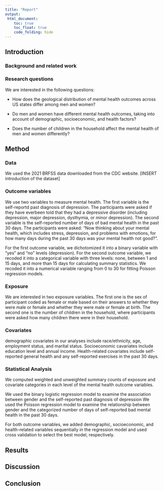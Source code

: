 ```yaml
---
title: "Report"
output: 
 html_document:
    toc: true
    toc_float: true
    code_folding: hide
---
```


## Introduction

### Background and related work

### Research questions
We are interested in the following questions:

* How does the geological distribution of mental health outcomes across US states differ among men and women?

* Do men and women have different mental health outcomes, taking into account of demographic, socioeconomic, and health factors?

* Does the number of children in the household affect the mental health of men and women differently?

## Method

### Data
We used the 2021 BRFSS data downloaded from the CDC website. [INSERT introduction of the dataset]

### Outcome variables
We use two variables to measure mental health. The first variable is the self-reportd past diagnosis of depression. The participants were asked if they have everbeen told that they had a depressive disorder (including depression, major depression, dysthymia, or minor depression). The second variable is the self-reported number of days of bad mental health in the past 30 days. The participants were asked: "Now thinking about your mental health, which includes stress, depression, and problems with emotions, for how many days during the past 30 days was your mental health not good?". 

For the first outcome variable, we dichotomized it into a binary variable with "yes" and "no" levels (depression). For the second outcome variable, we recoded it into a categorical variable with three levels: none, between 1 and 15 days, and more than 15 days for calculating summary statistics. We recoded it into a numerical variable ranging from 0 to 30 for fitting Poisson regression models.  

### Exposure
We are interested in two exposure variables. The first one is the sex of participant coded as female or male based on their answers to whether they were male or female and whether they were male or female at birth. The second one is the number of children in the household, where participants were asked how many children there were in their household. 

### Covariates
demographic covariates in our analyses include race/ethnicity, age, employment status, and marital status. Socioeconomic cavariates include education level and annual income. Health-related covariates include self-reported general health and any self-reported exercises in the past 30 days.

### Statistical Analysis
We computed weighted and unweighted summary counts of exposure and covariate categories in each level of the mental health outcome variables. 

We used the binary logistic regression model to examine the association between gender and the self-reported past diagnosis of depression We used the Poisson regression model to examine the relationship between gender and the categorized number of days of self-reported bad mental health in the past 30 days. 

For both outcome variables, we added demographic, socioeconomic, and health-related variables sequentially in the regression model and used cross validation to select the best model, respectively.


## Results


## Discussion


## Conclusion